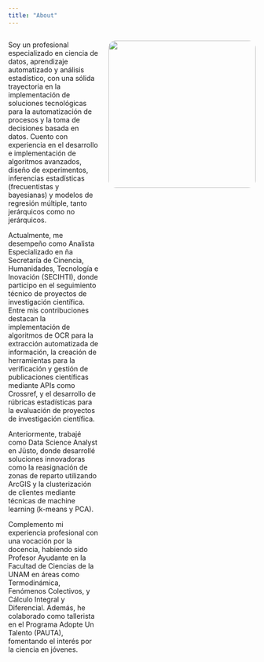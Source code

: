 ```yaml
---
title: "About"
---
```


<div style="display: flex; align-items: right; gap: 20px;">

<div style="flex: 1;">

Soy un profesional especializado en ciencia de datos, aprendizaje automatizado y análisis estadístico, con una sólida trayectoria en la implementación de soluciones tecnológicas para la automatización de procesos y la toma de decisiones basada en datos. Cuento con experiencia en el desarrollo e implementación de algoritmos avanzados, diseño de experimentos, inferencias estadísticas (frecuentistas y bayesianas) y modelos de regresión múltiple, tanto jerárquicos como no jerárquicos.

Actualmente, me desempeño como Analista Especializado en ña Secretaría de Cinencia, Humanidades, Tecnología e Inovación (SECIHTI), donde participo en el seguimiento técnico de proyectos de investigación científica. Entre mis contribuciones destacan la implementación de algoritmos de OCR para la extracción automatizada de información, la creación de herramientas para la verificación y gestión de publicaciones científicas mediante APIs como Crossref, y el desarrollo de rúbricas estadísticas para la evaluación de proyectos de investigación científica. 

Anteriormente, trabajé como Data Science Analyst en Jüsto, donde desarrollé soluciones innovadoras como la reasignación de zonas de reparto utilizando ArcGIS y la clusterización de clientes mediante técnicas de machine learning (k-means y PCA).

Complemento mi experiencia profesional con una vocación por la docencia, habiendo sido Profesor Ayudante en la Facultad de Ciencias de la UNAM en áreas como Termodinámica, Fenómenos Colectivos, y Cálculo Integral y Diferencial. Además, he colaborado como tallerista en el Programa Adopte Un Talento (PAUTA), fomentando el interés por la ciencia en jóvenes.

</div>

<img src="images/japt.jpeg" width="300px" style="border-radius: 5%;">
  
</div>



